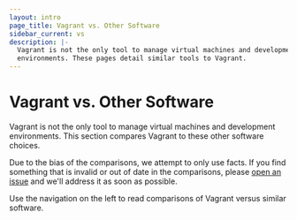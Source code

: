 ```yaml
---
layout: intro
page_title: Vagrant vs. Other Software
sidebar_current: vs
description: |-
  Vagrant is not the only tool to manage virtual machines and development
  environments. These pages detail similar tools to Vagrant.
---
```


# Vagrant vs. Other Software

Vagrant is not the only tool to manage virtual machines and development
environments. This section compares Vagrant to these other software choices.

Due to the bias of the comparisons, we attempt to only use facts. If you find
something that is invalid or out of date in the comparisons, please [open an
issue](https://github.com/hashicorp/vagrant/issues) and we'll address it as soon
as possible.

Use the navigation on the left to read comparisons of Vagrant versus similar
software.
